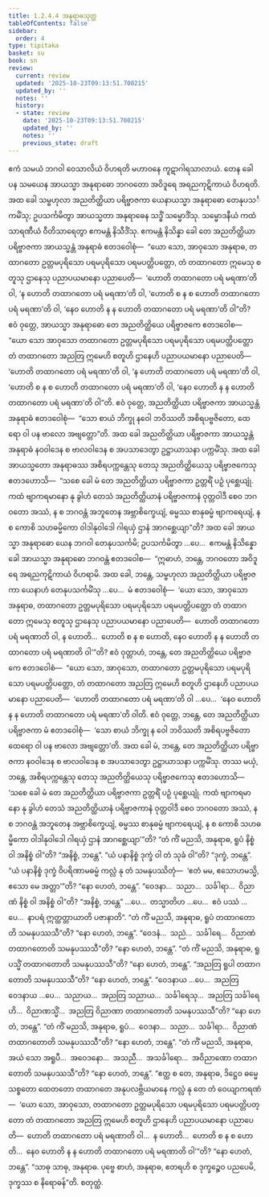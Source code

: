 ```yaml
---
title: 1.2.4.4 အနုရာဓသုတ္တ
tableOfContents: false
sidebar:
  order: 4
type: tipitaka
basket: su
book: sn
review:
  current: review
  updated: '2025-10-23T09:13:51.700215'
  updated_by: ''
  notes: ''
  history:
  - state: review
    date: '2025-10-23T09:13:51.700215'
    updated_by: ''
    notes: ''
    previous_state: draft
---
```



<ReviewStatus review={frontmatter.review} showDetails={true} />

<HypothesisAnnotation frontmatter={frontmatter} />

<DynamicBreadcrumb />

<Division number="86" book="sn" e="ch" v="18" p="294">

<Paragraph number="512" book="sn">
ဧကံ သမယံ ဘဂဝါ ဝေသာလိယံ ဝိဟရတိ မဟာဝနေ ကူဋာဂါရသာလာယံ. တေန ခေါ ပန သမယေန အာယသ္မာ အနုရာဓော ဘဂဝတော အဝိဒူရေ အရညကုဋိကာယံ ဝိဟရတိ. အထ ခေါ သမ္ဗဟုလာ အညတိတ္ထိယာ ပရိဗ္ဗာဇကာ ယေနာယသ္မာ အနုရာဓော တေနုပသင်္ကမိံသု; ဥပသင်္ကမိတွာ အာယသ္မတာ အနုရာဓေန သဒ္ဓိံ သမ္မောဒိံသု. သမ္မောဒနီယံ ကထံ သာရဏီယံ ဝီတိသာရေတွာ ဧကမန္တံ နိသီဒိံသု. ဧကမန္တံ နိသိန္နာ ခေါ တေ အညတိတ္ထိယာ ပရိဗ္ဗာဇကာ အာယသ္မန္တံ အနုရာဓံ ဧတဒဝေါစုံ—  “ယော သော, အာဝုသော အနုရာဓ, တထာဂတော ဥတ္တမပုရိသော ပရမပုရိသော ပရမပတ္တိပတ္တော, တံ တထာဂတော ဣမေသု စတူသု ဌာနေသု ပညာပယမာနော ပညာပေတိ—  ‘ဟောတိ တထာဂတော ပရံ မရဏာ’တိ ဝါ, ‘န ဟောတိ တထာဂတော ပရံ မရဏာ’တိ ဝါ, ‘ဟောတိ စ န စ ဟောတိ တထာဂတော ပရံ မရဏာ’တိ ဝါ, ‘နေဝ ဟောတိ န န ဟောတိ တထာဂတော ပရံ မရဏာ’တိ ဝါ”တိ?
</Paragraph>

<Paragraph number="513" book="sn">
ဧဝံ ဝုတ္တေ, အာယသ္မာ အနုရာဓော တေ အညတိတ္ထိယေ ပရိဗ္ဗာဇကေ ဧတဒဝေါစ—  “ယော သော အာဝုသော တထာဂတော ဥတ္တမပုရိသော ပရမပုရိသော ပရမပတ္တိပတ္တော တံ တထာဂတော အညတြ ဣမေဟိ စတူဟိ ဌာနေဟိ ပညာပယမာနော ပညာပေတိ—  ‘ဟောတိ တထာဂတော ပရံ မရဏာ’တိ ဝါ, ‘န ဟောတိ တထာဂတော ပရံ မရဏာ’တိ ဝါ, ‘ဟောတိ စ န စ ဟောတိ တထာဂတော ပရံ မရဏာ’တိ ဝါ, ‘နေဝ ဟောတိ န န ဟောတိ တထာဂတော ပရံ မရဏာ’တိ ဝါ”တိ. ဧဝံ ဝုတ္တေ, အညတိတ္ထိယာ ပရိဗ္ဗာဇကာ အာယသ္မန္တံ အနုရာဓံ ဧတဒဝေါစုံ—  “သော စာယံ ဘိက္ခု နဝေါ ဘဝိဿတိ အစိရပဗ္ဗဇိတော, ထေရော ဝါ ပန ဗာလော အဗျတ္တော”တိ. အထ ခေါ အညတိတ္ထိယာ ပရိဗ္ဗာဇကာ အာယသ္မန္တံ အနုရာဓံ နဝဝါဒေန စ ဗာလဝါဒေန စ အပသာဒေတွာ ဥဋ္ဌာယာသနာ ပက္ကမိံသု.
</Paragraph>

<Paragraph number="514" book="sn">
အထ ခေါ အာယသ္မတော အနုရာဓဿ အစိရပက္ကန္တေသု တေသု အညတိတ္ထိယေသု ပရိဗ္ဗာဇကေသု ဧတဒဟောသိ—  “သစေ ခေါ မံ တေ အညတိတ္ထိယာ ပရိဗ္ဗာဇကာ ဥတ္တရိံ ပဉှံ ပုစ္ဆေယျုံ. ကထံ ဗျာကရမာနော နု ခွါဟံ တေသံ အညတိတ္ထိယာနံ ပရိဗ္ဗာဇကာနံ ဝုတ္တဝါဒီ စေဝ ဘဂဝတော အဿံ, န စ ဘဂဝန္တံ အဘူတေန အဗ္ဘာစိက္ခေယျံ, ဓမ္မဿ စာနုဓမ္မံ ဗျာကရေယျံ, န စ ကောစိ သဟဓမ္မိကော ဝါဒါနုဝါဒေါ ဂါရယှံ ဌာနံ အာဂစ္ဆေယျာ”တိ?
</Paragraph>

<Paragraph number="515" book="sn">
အထ ခေါ အာယသ္မာ အနုရာဓော ယေန ဘဂဝါ တေနုပသင်္ကမိ; ဥပသင်္ကမိတွာ …ပေ…  ဧကမန္တံ နိသိန္နော ခေါ အာယသ္မာ အနုရာဓော ဘဂဝန္တံ ဧတဒဝေါစ—  “ဣဓာဟံ, ဘန္တေ, ဘဂဝတော အဝိဒူရေ အရညကုဋိကာယံ ဝိဟရာမိ. အထ ခေါ, ဘန္တေ, သမ္ဗဟုလာ အညတိတ္ထိယာ ပရိဗ္ဗာဇကာ ယေနာဟံ တေနုပသင်္ကမိံသု …ပေ…  မံ ဧတဒဝေါစုံ—  ‘ယော သော, အာဝုသော အနုရာဓ, တထာဂတော ဥတ္တမပုရိသော ပရမပုရိသော ပရမပတ္တိပတ္တော တံ တထာဂတော ဣမေသု စတူသု ဌာနေသု ပညာပယမာနော ပညာပေတိ—  ဟောတိ တထာဂတော ပရံ မရဏာတိ ဝါ, န ဟောတိ…  ဟောတိ စ န စ ဟောတိ, နေဝ ဟောတိ န န ဟောတိ တထာဂတော ပရံ မရဏာတိ ဝါ’”တိ?
</Paragraph>

<Paragraph number="516" book="sn">
ဧဝံ ဝုတ္တာဟံ, ဘန္တေ, တေ အညတိတ္ထိယေ ပရိဗ္ဗာဇကေ ဧတဒဝေါစံ—  “ယော သော, အာဝုသော, တထာဂတော ဥတ္တမပုရိသော ပရမပုရိသော ပရမပတ္တိပတ္တော, တံ တထာဂတော အညတြ ဣမေဟိ စတူဟိ ဌာနေဟိ ပညာပယမာနော ပညာပေတိ—  ‘ဟောတိ တထာဂတော ပရံ မရဏာ’တိ ဝါ …ပေ…  ‘နေဝ ဟောတိ န န ဟောတိ တထာဂတော ပရံ မရဏာ’တိ ဝါတိ. ဧဝံ ဝုတ္တေ, ဘန္တေ, တေ အညတိတ္ထိယာ ပရိဗ္ဗာဇကာ မံ ဧတဒဝေါစုံ—  ‘သော စာယံ ဘိက္ခု န ဝေါ ဘဝိဿတိ အစိရပဗ္ဗဇိတော ထေရော ဝါ ပန ဗာလော အဗျတ္တော’တိ. အထ ခေါ မံ, ဘန္တေ, တေ အညတိတ္ထိယာ ပရိဗ္ဗာဇကာ နဝဝါဒေန စ ဗာလဝါဒေန စ အပသာဒေတွာ ဥဋ္ဌာယာသနာ ပက္ကမိံသု.
</Paragraph>

<Paragraph number="517" book="sn">
တဿ မယှံ, ဘန္တေ, အစိရပက္ကန္တေသု တေသု အညတိတ္ထိယေသု ပရိဗ္ဗာဇကေသု ဧတဒဟောသိ—  ‘သစေ ခေါ မံ တေ အညတိတ္ထိယာ ပရိဗ္ဗာဇကာ ဥတ္တရိံ ပဉှံ ပုစ္ဆေယျုံ. ကထံ ဗျာကရမာနော နု ခွါဟံ တေသံ အညတိတ္ထိယာနံ ပရိဗ္ဗာဇကာနံ ဝုတ္တဝါဒီ စေဝ ဘဂဝတော အဿံ, န စ ဘဂဝန္တံ အဘူတေန အဗ္ဘာစိက္ခေယျံ, ဓမ္မဿ စာနုဓမ္မံ ဗျာကရေယျံ, န စ ကောစိ သဟဓမ္မိကော ဝါဒါနုဝါဒေါ ဂါရယှံ ဌာနံ အာဂစ္ဆေယျာ’”တိ?
</Paragraph>

<Paragraph number="518" book="sn">
“တံ ကိံ မညသိ, အနုရာဓ, ရူပံ နိစ္စံ ဝါ အနိစ္စံ ဝါ”တိ? “အနိစ္စံ, ဘန္တေ”. “ယံ ပနာနိစ္စံ ဒုက္ခံ ဝါ တံ သုခံ ဝါ”တိ? “ဒုက္ခံ, ဘန္တေ”. “ယံ ပနာနိစ္စံ ဒုက္ခံ ဝိပရိဏာမဓမ္မံ ကလ္လံ နု တံ သမနုပဿိတုံ—  ‘ဧတံ မမ, ဧသောဟမသ္မိ, ဧသော မေ အတ္တာ’”တိ? “နော ဟေတံ, ဘန္တေ”. “ဝေဒနာ…  သညာ…  သင်္ခါရာ…  ဝိညာဏံ နိစ္စံ ဝါ အနိစ္စံ ဝါ”တိ? “အနိစ္စံ, ဘန္တေ” …ပေ…  တသ္မာတိဟ …ပေ…  ဧဝံ ပဿံ …ပေ…  နာပရံ ဣတ္ထတ္တာယာတိ ပဇာနာတိ”.
</Paragraph>

<Paragraph number="519" book="sn">
“တံ ကိံ မညသိ, အနုရာဓ, ရူပံ တထာဂတောတိ သမနုပဿသီ”တိ? “နော ဟေတံ, ဘန္တေ”. “ဝေဒနံ…  သညံ…  သင်္ခါရေ…  ဝိညာဏံ တထာဂတောတိ သမနုပဿသီ”တိ? “နော ဟေတံ, ဘန္တေ”.
</Paragraph>

<Paragraph number="520" book="sn">
“တံ ကိံ မညသိ, အနုရာဓ, ရူပသ္မိံ တထာဂတောတိ သမနုပဿသီ”တိ? “နော ဟေတံ, ဘန္တေ”. “အညတြ ရူပါ တထာဂတောတိ သမနုပဿသီ”တိ? “နော ဟေတံ, ဘန္တေ”. “ဝေဒနာယ …ပေ…  အညတြ ဝေဒနာယ …ပေ…  သညာယ…  အညတြ သညာယ…  သင်္ခါရေသု…  အညတြ သင်္ခါရေဟိ…  ဝိညာဏသ္မိံ…  အညတြ ဝိညာဏာ တထာဂတောတိ သမနုပဿသီ”တိ? “နော ဟေတံ, ဘန္တေ”.
</Paragraph>

<Paragraph number="521" book="sn">
“တံ ကိံ မညသိ, အနုရာဓ, ရူပံ…  ဝေဒနာ…  သညာ…  သင်္ခါရာ…  ဝိညာဏံ တထာဂတောတိ သမနုပဿသီ”တိ? “နော ဟေတံ, ဘန္တေ”.
</Paragraph>

<Paragraph number="522" book="sn">
“တံ ကိံ မညသိ, အနုရာဓ, အယံ သော အရူပီ…  အဝေဒနော…  အသညီ…  အသင်္ခါရော…  အဝိညာဏော တထာဂတောတိ သမနုပဿသီ”တိ? “နော ဟေတံ, ဘန္တေ”.
</Paragraph>

<Paragraph number="523" book="sn">
“ဧတ္ထ စ တေ, အနုရာဓ, ဒိဋ္ဌေဝ ဓမ္မေ သစ္စတော ထေတတော တထာဂတေ အနုပလဗ္ဘိယမာနေ ကလ္လံ နု တေ တံ ဝေယျာကရဏံ—  ‘ယော သော, အာဝုသော, တထာဂတော ဥတ္တမပုရိသော ပရမပုရိသော ပရမပတ္တိပတ္တော တံ တထာဂတော အညတြ ဣမေဟိ စတူဟိ ဌာနေဟိ ပညာပယမာနော ပညာပေတိ—  ဟောတိ တထာဂတော ပရံ မရဏာတိ ဝါ…  န ဟောတိ…  ဟောတိ စ န စ ဟောတိ…  နေဝ ဟောတိ န န ဟောတိ တထာဂတော ပရံ မရဏာတိ ဝါ’”တိ? “နော ဟေတံ, ဘန္တေ”.
</Paragraph>

<Paragraph number="524" book="sn">
“သာဓု သာဓု, အနုရာဓ. ပုဗ္ဗေ စာဟံ, အနုရာဓ, ဧတရဟိ စ ဒုက္ခဉ္စေဝ ပညပေမိ, ဒုက္ခဿ စ နိရောဓန်”တိ.

</Paragraph>
</Division>

<Paragraph number="525" type="center" book="sn">
စတုတ္ထံ.
</Paragraph>